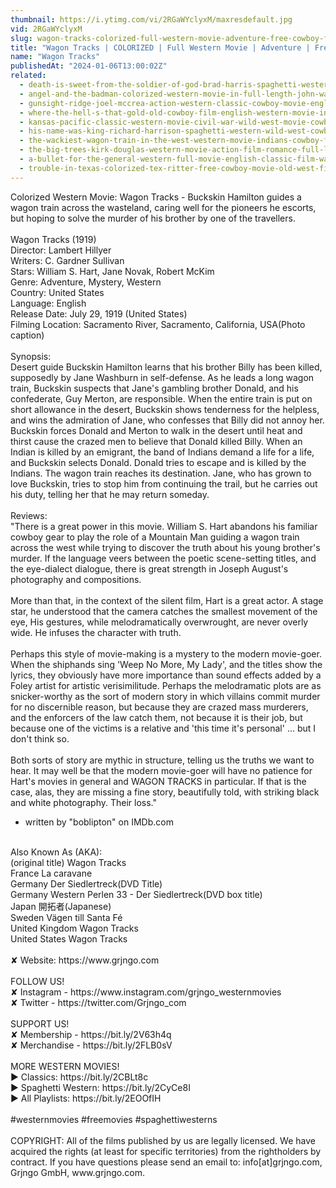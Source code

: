 ```yaml
---
thumbnail: https://i.ytimg.com/vi/2RGaWYclyxM/maxresdefault.jpg
vid: 2RGaWYclyxM
slug: wagon-tracks-colorized-full-western-movie-adventure-free-cowboy-film
title: "Wagon Tracks | COLORIZED | Full Western Movie | Adventure | Free Cowboy Film"
name: "Wagon Tracks"
publishedAt: "2024-01-06T13:00:02Z"
related:
  - death-is-sweet-from-the-soldier-of-god-brad-harris-spaghetti-western-cowboy-film
  - angel-and-the-badman-colorized-western-movie-in-full-length-john-wayne
  - gunsight-ridge-joel-mccrea-action-western-classic-cowboy-movie-english
  - where-the-hell-s-that-gold-old-cowboy-film-english-western-movie-in-full-length
  - kansas-pacific-classic-western-movie-civil-war-wild-west-movie-cowboys
  - his-name-was-king-richard-harrison-spaghetti-western-wild-west-cowboy-movie
  - the-wackiest-wagon-train-in-the-west-western-movie-indians-cowboy-film-full-length
  - the-big-trees-kirk-douglas-western-movie-action-film-romance-full-length-movie
  - a-bullet-for-the-general-western-full-movie-english-classic-film-watchfree-cowboyfilm
  - trouble-in-texas-colorized-tex-ritter-free-cowboy-movie-old-west-film
---
```


Colorized Western Movie: Wagon Tracks - Buckskin Hamilton guides a wagon train across the wasteland, caring well for the pioneers he escorts, but hoping to solve the murder of his brother by one of the travellers.<br />
<br />
Wagon Tracks (1919)<br />
Director: Lambert Hillyer<br />
Writers: C. Gardner Sullivan<br />
Stars: William S. Hart, Jane Novak, Robert McKim<br />
Genre: Adventure, Mystery, Western<br />
Country: United States<br />
Language: English<br />
Release Date: July 29, 1919 (United States)<br />
Filming Location: Sacramento River, Sacramento, California, USA(Photo caption)<br />
<br />
Synopsis:<br />
Desert guide Buckskin Hamilton learns that his brother Billy has been killed, supposedly by Jane Washburn in self-defense. As he leads a long wagon train, Buckskin suspects that Jane's gambling brother Donald, and his confederate, Guy Merton, are responsible. When the entire train is put on short allowance in the desert, Buckskin shows tenderness for the helpless, and wins the admiration of Jane, who confesses that Billy did not annoy her. Buckskin forces Donald and Merton to walk in the desert until heat and thirst cause the crazed men to believe that Donald killed Billy. When an Indian is killed by an emigrant, the band of Indians demand a life for a life, and Buckskin selects Donald. Donald tries to escape and is killed by the Indians. The wagon train reaches its destination. Jane, who has grown to love Buckskin, tries to stop him from continuing the trail, but he carries out his duty, telling her that he may return someday.<br />
<br />
Reviews:<br />
"There is a great power in this movie. William S. Hart abandons his familiar cowboy gear to play the role of a Mountain Man guiding a wagon train across the west while trying to discover the truth about his young brother's murder. If the language veers between the poetic scene-setting titles, and the eye-dialect dialogue, there is great strength in Joseph August's photography and compositions.<br />
<br />
More than that, in the context of the silent film, Hart is a great actor. A stage star, he understood that the camera catches the smallest movement of the eye, His gestures, while melodramatically overwrought, are never overly wide. He infuses the character with truth.<br />
<br />
Perhaps this style of movie-making is a mystery to the modern movie-goer. When the shiphands sing 'Weep No More, My Lady', and the titles show the lyrics, they obviously have more importance than sound effects added by a Foley artist for artistic verisimilitude. Perhaps the melodramatic plots are as snicker-worthy as the sort of modern story in which villains commit murder for no discernible reason, but because they are crazed mass murderers, and the enforcers of the law catch them, not because it is their job, but because one of the victims is a relative and 'this time it's personal' ... but I don't think so.<br />
<br />
Both sorts of story are mythic in structure, telling us the truths we want to hear. It may well be that the modern movie-goer will have no patience for Hart's movies in general and WAGON TRACKS in particular. If that is the case, alas, they are missing a fine story, beautifully told, with striking black and white photography. Their loss."<br />
- written by "boblipton" on IMDb.com<br />
<br />
Also Known As (AKA):<br />
(original title) Wagon Tracks<br />
France La caravane<br />
Germany Der Siedlertreck(DVD Title)<br />
Germany Western Perlen 33 - Der Siedlertreck(DVD box title)<br />
Japan 開拓者(Japanese)<br />
Sweden Vägen till Santa Fé<br />
United Kingdom Wagon Tracks<br />
United States Wagon Tracks<br />
<br />
✘ Website: https://www.grjngo.com<br />
<br />
FOLLOW US!<br />
✘ Instagram - https://www.instagram.com/grjngo_westernmovies<br />
✘ Twitter - https://twitter.com/Grjngo_com<br />
<br />
SUPPORT US!<br />
✘ Membership - https://bit.ly/2V63h4q<br />
✘ Merchandise - https://bit.ly/2FLB0sV<br />
<br />
MORE WESTERN MOVIES! <br />
► Classics: https://bit.ly/2CBLt8c <br />
► Spaghetti Western: https://bit.ly/2CyCe8I <br />
► All Playlists: https://bit.ly/2EOOfIH <br />
<br />
#westernmovies #freemovies #spaghettiwesterns<br />
<br />
COPYRIGHT: All of the films published by us are legally licensed. We have acquired the rights (at least for specific territories) from the rightholders by contract. If you have questions please send an email to: info[at]grjngo.com, Grjngo GmbH, www.grjngo.com.